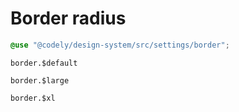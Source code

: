 
<Meta title="Styles/Radius" />

# Border radius

```scss
@use "@codely/design-system/src/settings/border";
```

`border.$default`

<div className="radius radius--default"></div>

`border.$large`

<div className="radius radius--large"></div>

`border.$xl`

<div className="radius radius--xl"></div>
